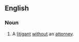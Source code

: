 ==English==
{{wikipedia}}

===Noun===
{{en-noun|litigants in person}}
# {{lb|en|legal}} A [[litigant]] [[without]] an [[attorney]].